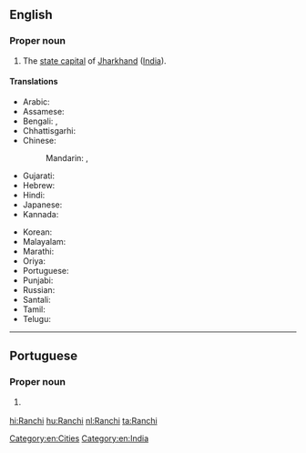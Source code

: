 ==English==
{{wikipedia}}

===Proper noun===
{{en-proper noun}}

# The [[state capital]] of [[Jharkhand]] ([[India]]).

====Translations====
{{trans-top|capital of Jharkhand, India}}
* Arabic: {{t-needed|ar}}
* Assamese: {{t-needed|as}}
* Bengali: {{t|bn|রাঁচি|sc=Beng|tr=rām̐ci}}, {{t|bn|রাঁচী|sc=Beng|tr=rām̐cī}}
* Chhattisgarhi: {{t-needed|hne}}
* Chinese:
*: Mandarin: {{t|cmn|蘭契|sc=Hani}}, {{t+|cmn|兰契|tr=Lánqì|sc=Hani}}
* Gujarati: {{t|gu|રાંચી|sc=Gujr|tr=rān̄cī}}
* Hebrew: {{t|he|ראנצ'י}}
* Hindi: {{t+|hi|राँची|tr=rām̐cī}}
* Japanese: {{t|ja|ラーンチー|tr=Rānchī}}
* Kannada: {{t|kn|ರಾಂಚಿ|sc=Knda|tr=rān̄ci}}
{{trans-mid}}
* Korean: {{t|ko|란치|sc=Kore|tr=ranchi}}
* Malayalam: {{t|ml|റാഞ്ചി|sc=Mlym|tr=ṟāñci}}
* Marathi: {{t|mr|रांची|sc=Deva}}
* Oriya: {{t|or|ରାଞ୍ଚି|sc=Orya|tr=rāñci}}
* Portuguese: {{t|pt|Ranchi|f}}
* Punjabi: {{t|pa|ਰਾਂਚੀ|f|tr=rām̐cī|sc=Guru}}
* Russian: {{t|ru|Ранчи|m|tr=Ranči}}
* Santali: {{t-needed|sat}}
* Tamil: {{t|ta|ராஞ்சி|sc=Taml|tr=rāñci}}
* Telugu: {{t|te|రాంచీ|sc=Telu|tr=rān̄cī}}
{{trans-bottom}}

[[Category:en:Cities]]
[[Category:en:India]]

----

==Portuguese==

===Proper noun===
{{pt-proper noun|f}}

# {{l|en|Ranchi}} {{gloss|capital of Jharkhand, India}}

[[hi:Ranchi]]
[[hu:Ranchi]]
[[nl:Ranchi]]
[[ta:Ranchi]]